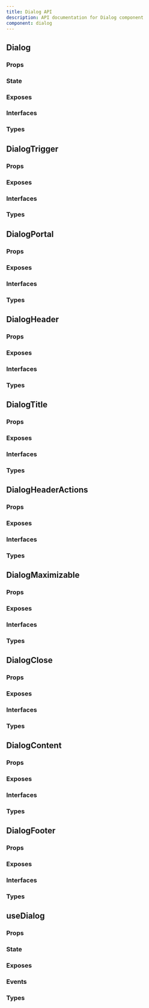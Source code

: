 ```yaml
---
title: Dialog API
description: API documentation for Dialog component
component: dialog
---
```


## Dialog

### Props

<DocTable name="Dialog" category="api" type="props" />

### State

<DocTable name="Dialog" category="api" type="state" />

### Exposes

<DocTable name="Dialog" category="api" type="exposes" />

### Interfaces

<DocTable name="Dialog" category="api" type="interfaces" />

### Types

<DocTable name="Dialog" category="api" type="types" />

## DialogTrigger

### Props

<DocTable name="DialogTrigger" category="api" type="props" />

### Exposes

<DocTable name="DialogTrigger" category="api" type="exposes" />

### Interfaces

<DocTable name="DialogTrigger" category="api" type="interfaces" />

### Types

<DocTable name="DialogTrigger" category="api" type="types" />

## DialogPortal

### Props

<DocTable name="DialogPortal" category="api" type="props" />

### Exposes

<DocTable name="DialogPortal" category="api" type="exposes" />

### Interfaces

<DocTable name="DialogPortal" category="api" type="interfaces" />

### Types

<DocTable name="DialogPortal" category="api" type="types" />

## DialogHeader

### Props

<DocTable name="DialogHeader" category="api" type="props" />

### Exposes

<DocTable name="DialogHeader" category="api" type="exposes" />

### Interfaces

<DocTable name="DialogHeader" category="api" type="interfaces" />

### Types

<DocTable name="DialogHeader" category="api" type="types" />

## DialogTitle

### Props

<DocTable name="DialogTitle" category="api" type="props" />

### Exposes

<DocTable name="DialogTitle" category="api" type="exposes" />

### Interfaces

<DocTable name="DialogTitle" category="api" type="interfaces" />

### Types

<DocTable name="DialogTitle" category="api" type="types" />

## DialogHeaderActions

### Props

<DocTable name="DialogHeaderActions" category="api" type="props" />

### Exposes

<DocTable name="DialogHeaderActions" category="api" type="exposes" />

### Interfaces

<DocTable name="DialogHeaderActions" category="api" type="interfaces" />

### Types

<DocTable name="DialogHeaderActions" category="api" type="types" />

## DialogMaximizable

### Props

<DocTable name="DialogMaximizable" category="api" type="props" />

### Exposes

<DocTable name="DialogMaximizable" category="api" type="exposes" />

### Interfaces

<DocTable name="DialogMaximizable" category="api" type="interfaces" />

### Types

<DocTable name="DialogMaximizable" category="api" type="types" />

## DialogClose

### Props

<DocTable name="DialogClose" category="api" type="props" />

### Exposes

<DocTable name="DialogClose" category="api" type="exposes" />

### Interfaces

<DocTable name="DialogClose" category="api" type="interfaces" />

### Types

<DocTable name="DialogClose" category="api" type="types" />

## DialogContent

### Props

<DocTable name="DialogContent" category="api" type="props" />

### Exposes

<DocTable name="DialogContent" category="api" type="exposes" />

### Interfaces

<DocTable name="DialogContent" category="api" type="interfaces" />

### Types

<DocTable name="DialogContent" category="api" type="types" />

## DialogFooter

### Props

<DocTable name="DialogFooter" category="api" type="props" />

### Exposes

<DocTable name="DialogFooter" category="api" type="exposes" />

### Interfaces

<DocTable name="DialogFooter" category="api" type="interfaces" />

### Types

<DocTable name="DialogFooter" category="api" type="types" />

## useDialog

### Props

<DocTable name="useDialog" category="api" type="props" />

### State

<DocTable name="useDialog" category="api" type="state" />

### Exposes

<DocTable name="useDialog" category="api" type="exposes" />

### Events

<DocTable name="useDialog" category="api" type="events" />

### Types

<DocTable name="useDialog" category="api" type="types" />
